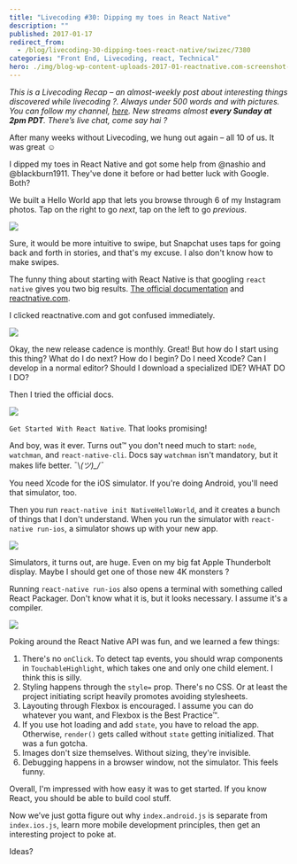 ```yaml
---
title: "Livecoding #30: Dipping my toes in React Native"
description: ""
published: 2017-01-17
redirect_from:
  - /blog/livecoding-30-dipping-toes-react-native/swizec/7380
categories: "Front End, Livecoding, react, Technical"
hero: ./img/blog-wp-content-uploads-2017-01-reactnative.com-screenshot-2.png
---
```


_This is a Livecoding Recap – an almost-weekly post about interesting things discovered while livecoding ?. Always under 500 words and with pictures. You can follow my channel, [here](https://livecoding.tv/swizec). New streams almost **every Sunday at 2pm PDT**. There’s live chat, come say hai ?_

After many weeks without Livecoding, we hung out again – all 10 of us. It was great ☺️

I dipped my toes in React Native and got some help from @nashio and @blackburn1911. They've done it before or had better luck with Google. Both?

We built a Hello World app that lets you browse through 6 of my Instagram photos. Tap on the right to go _next_, tap on the left to go _previous_.

![](./img/blog-wp-content-uploads-2017-01-my-first-react-native-app-4.gif)

Sure, it would be more intuitive to swipe, but Snapchat uses taps for going back and forth in stories, and that's my excuse. I also don't know how to make swipes.

The funny thing about starting with React Native is that googling `react native` gives you two big results. [The official documentation](https://facebook.github.io/react-native/) and [reactnative.com](http://www.reactnative.com/).

I clicked reactnative.com and got confused immediately.

![](./img/blog-wp-content-uploads-2017-01-reactnative.com-screenshot-2.png)

Okay, the new release cadence is monthly. Great! But how do I start using this thing? What do I do next? How do I begin? Do I need Xcode? Can I develop in a normal editor? Should I download a specialized IDE? WHAT DO I DO?

Then I tried the official docs.

![](./img/blog-wp-content-uploads-2017-01-official-docs-screenshot-3.png)

`Get Started With React Native`. That looks promising!

And boy, was it ever. Turns out™ you don't need much to start: `node`, `watchman`, and `react-native-cli`. Docs say `watchman` isn't mandatory, but it makes life better. ¯\\_(ツ)\_/¯_

You need Xcode for the iOS simulator. If you're doing Android, you'll need that simulator, too.

Then you run `react-native init NativeHelloWorld`, and it creates a bunch of things that I don't understand. When you run the simulator with `react-native run-ios`, a simulator shows up with your new app.

![](./img/blog-wp-content-uploads-2017-01-initial-simulator-screenshot-1.png)

Simulators, it turns out, are huge. Even on my big fat Apple Thunderbolt display. Maybe I should get one of those new 4K monsters ?

Running `react-native run-ios` also opens a terminal with something called React Packager. Don't know what it is, but it looks necessary. I assume it's a compiler.

![](./img/blog-wp-content-uploads-2017-01-react-packager-screnshot-1.png)

Poking around the React Native API was fun, and we learned a few things:

1.  There's no `onClick`. To detect tap events, you should wrap components in `TouchableHighlight`, which takes one and only one child element. I think this is silly.
2.  Styling happens through the `style=` prop. There's no CSS. Or at least the project initiating script heavily promotes avoiding stylesheets.
3.  Layouting through Flexbox is encouraged. I assume you can do whatever you want, and Flexbox is the Best Practice™.
4.  If you use hot loading and add `state`, you have to reload the app. Otherwise, `render()` gets called without `state` getting initialized. That was a fun gotcha.
5.  Images don't size themselves. Without sizing, they're invisible.
6.  Debugging happens in a browser window, not the simulator. This feels funny.

Overall, I'm impressed with how easy it was to get started. If you know React, you should be able to build cool stuff.

Now we’ve just gotta figure out why `index.android.js` is separate from `index.ios.js`, learn more mobile development principles, then get an interesting project to poke at.

Ideas?
